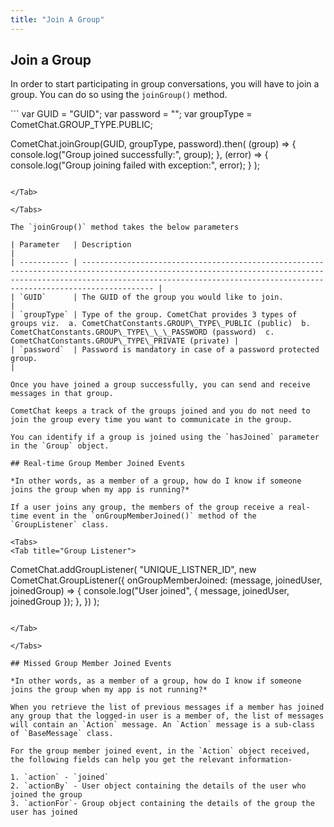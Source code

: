 ```yaml
---
title: "Join A Group"
---
```




## Join a Group

In order to start participating in group conversations, you will have to join a group. You can do so using the `joinGroup()` method.

<Tabs>
<Tab title="Join Group">
```
var GUID = "GUID";
var password = "";
var groupType = CometChat.GROUP_TYPE.PUBLIC;

CometChat.joinGroup(GUID, groupType, password).then(
  (group) => {
    console.log("Group joined successfully:", group);
  },
  (error) => {
    console.log("Group joining failed with exception:", error);
  }
);
```

</Tab>

</Tabs>

The `joinGroup()` method takes the below parameters

| Parameter   | Description                                                                                                                                                                                                                        |
| ----------- | ---------------------------------------------------------------------------------------------------------------------------------------------------------------------------------------------------------------------------------- |
| `GUID`      | The GUID of the group you would like to join.                                                                                                                                                                                      |
| `groupType` | Type of the group. CometChat provides 3 types of groups viz.  a. CometChatConstants.GROUP\_TYPE\_PUBLIC (public)  b. CometChatConstants.GROUP\_TYPE\_\_\_PASSWORD (password)  c. CometChatConstants.GROUP\_TYPE\_PRIVATE (private) |
| `password`  | Password is mandatory in case of a password protected group.                                                                                                                                                                       |

Once you have joined a group successfully, you can send and receive messages in that group.

CometChat keeps a track of the groups joined and you do not need to join the group every time you want to communicate in the group.

You can identify if a group is joined using the `hasJoined` parameter in the `Group` object.

## Real-time Group Member Joined Events

*In other words, as a member of a group, how do I know if someone joins the group when my app is running?*

If a user joins any group, the members of the group receive a real-time event in the `onGroupMemberJoined()` method of the `GroupListener` class.

<Tabs>
<Tab title="Group Listener">
```
CometChat.addGroupListener(
  "UNIQUE_LISTNER_ID",
  new CometChat.GroupListener({
    onGroupMemberJoined: (message, joinedUser, joinedGroup) => {
      console.log("User joined", { message, joinedUser, joinedGroup });
    },
  })
);
```

</Tab>

</Tabs>

## Missed Group Member Joined Events

*In other words, as a member of a group, how do I know if someone joins the group when my app is not running?*

When you retrieve the list of previous messages if a member has joined any group that the logged-in user is a member of, the list of messages will contain an `Action` message. An `Action` message is a sub-class of `BaseMessage` class.

For the group member joined event, in the `Action` object received, the following fields can help you get the relevant information-

1. `action` - `joined`
2. `actionBy` - User object containing the details of the user who joined the group
3. `actionFor`- Group object containing the details of the group the user has joined
